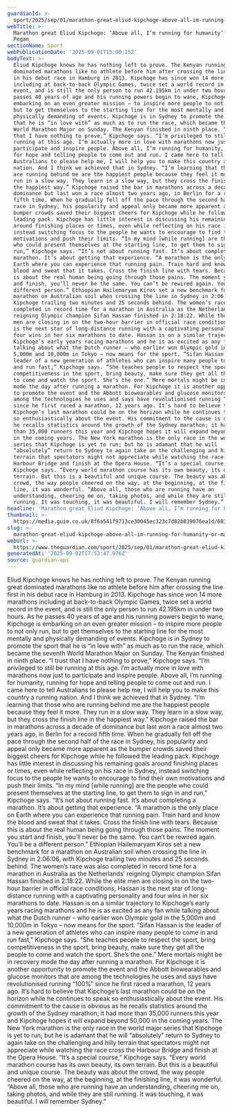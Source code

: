 ```yaml
---
guardianId: >-
  sport/2025/sep/01/marathon-great-eliud-kipchoge-above-all-im-running-for-humanity
webTitle: >-
  Marathon great Eliud Kipchoge: ‘Above all, I’m running for humanity’ | Martin
  Pegan
sectionName: Sport
webPublicationDate: '2025-09-01T15:00:15Z'
bodyText: >-
  Eliud Kipchoge knows he has nothing left to prove. The Kenyan running great
  dominated marathons like no athlete before him after crossing the line first
  in his debut race in Hamburg in 2013. Kipchoge has since won 14 more marathons
  including at back-to-back Olympic Games, twice set a world record in the
  event, and is still the only person to run 42.195km in under two hours. As he
  passes 40 years of age and his running powers begin to wane, Kipchoge is
  embarking on an even greater mission – to inspire more people to not only run,
  but to get themselves to the starting line for the most mentally and
  physically demanding of events. Kipchoge is in Sydney to promote the sport
  that he is “in love with” as much as to run the race, which became the seventh
  World Marathon Major on Sunday. The Kenyan finished in ninth place. “I trust
  that I have nothing to prove,” Kipchoge says. “I’m privileged to still be
  running at this age. I’m actually more in love with marathons now just to
  participate and inspire people. Above all, I’m running for humanity, running
  for hope and telling people to come out and run. I came here to tell
  Australians to please help me, I will help you to make this country a running
  nation. And I think we achieved that in Sydney. “I’m learning that those who
  are running behind me are the happiest people because they feel it more. They
  run in a slow way. They learn in a slow way, but they cross the finish line in
  the happiest way.” Kipchoge raised the bar in marathons across a decade of
  dominance but last won a race almost two years ago, in Berlin for a record
  fifth time. When he gradually fell off the pace through the second half of the
  race in Sydney, his popularity and appeal only became more apparent as the
  bumper crowds saved their biggest cheers for Kipchoge while he followed the
  leading pack. Kipchoge has little interest in discussing his remaining goals
  around finishing places or times, even while reflecting on his race in Sydney,
  instead switching focus to the people he wants to encourage to find their own
  motivations and push their limits. “In my mind [while running] are the people
  who could present themselves at the starting line, to get them to sign in and
  run,” Kipchoge says. “It’s not about running fast. It’s about completing a
  marathon. It’s about getting that experience. “A marathon is the only place on
  Earth where you can experience that running pain. Train hard and know the
  blood and sweat that it takes. Cross the finish line with tears. Because this
  is about the real human being going through those pains. The moment you start
  and finish, you’ll never be the same. You can’t be rewired again. You’ll be a
  different person.” Ethiopian Hailemaryam Kiros set a new benchmark for a
  marathon on Australian soil when crossing the line in Sydney in 2:06:06, with
  Kipchoge trailing two minutes and 25 seconds behind. The women’s race was also
  completed in record time for a marathon in Australia as the Netherlands’
  reigning Olympic champion Sifan Hassan finished in 2:18:22. While the elite
  men are closing in on the two-hour barrier in official race conditions, Hassan
  is the next star of long-distance running with a captivating personality and
  four wins in her six marathons to date. Hassan is on a similar trajectory to
  Kipchoge’s early years racing marathons and he is as excited as any fan while
  talking about what the Dutch runner – who earlier won Olympic gold in the
  5,000m and 10,000m in Tokyo – now means for the sport. “Sifan Hassan is the
  leader of a new generation of athletes who can inspire many people to come in
  and run fast,” Kipchoge says. “She teaches people to respect the sport, bring
  competitiveness in the sport, bring beauty, make sure they get all the people
  to come and watch the sport. She’s the one.” Mere mortals might be in recovery
  mode the day after running a marathon. For Kipchoge it is another opportunity
  to promote the event and the Abbott biowearables and glucose monitors that are
  among the technologies he uses and says have revolutionised running “100%”
  since he first raced a marathon, 12 years ago. It’s hard to believe that
  Kipchoge’s last marathon could be on the horizon while he continues to speak
  so enthusiastically about the event. His commitment to the cause is obvious as
  he recalls statistics around the growth of the Sydney marathon; it had more
  than 35,000 runners this year and Kipchoge hopes it will expand beyond 50,000
  in the coming years. The New York marathon is the only race in the world major
  series that Kipchoge is yet to run; but he is adamant that he will
  “absolutely” return to Sydney to again take on the challenging and hilly
  terrain that spectators might not appreciate while watching the race cross the
  Harbour Bridge and finish at the Opera House. “It’s a special course,”
  Kipchoge says. “Every world marathon course has its own beauty, its own
  terrain. But this is a beautiful and unique course. The beauty was about the
  crowd, the way people cheered on the way, at the beginning, at the finishing
  line, it was wonderful. “Above all, those who are running have an
  understanding, cheering me on, taking photos, and while they are still
  running. It was touching, it was beautiful. I will remember Sydney.”
headline: 'Marathon great Eliud Kipchoge: ‘Above all, I’m running for humanity’'
thumbnail: >-
  https://media.guim.co.uk/8f6a541f9713ce30045ec323c7d82b839076ea1d/681_0_6827_5464/500.jpg
slug: >-
  marathon-great-eliud-kipchoge-above-all-im-running-for-humanity-or-martin-pegan
webUrl: >-
  https://www.theguardian.com/sport/2025/sep/01/marathon-great-eliud-kipchoge-above-all-im-running-for-humanity
generatedAt: '2025-09-02T17:53:47.976Z'
source: guardian-api
---
```

Eliud Kipchoge knows he has nothing left to prove. The Kenyan running great dominated marathons like no athlete before him after crossing the line first in his debut race in Hamburg in 2013. Kipchoge has since won 14 more marathons including at back-to-back Olympic Games, twice set a world record in the event, and is still the only person to run 42.195km in under two hours. As he passes 40 years of age and his running powers begin to wane, Kipchoge is embarking on an even greater mission – to inspire more people to not only run, but to get themselves to the starting line for the most mentally and physically demanding of events. Kipchoge is in Sydney to promote the sport that he is “in love with” as much as to run the race, which became the seventh World Marathon Major on Sunday. The Kenyan finished in ninth place. “I trust that I have nothing to prove,” Kipchoge says. “I’m privileged to still be running at this age. I’m actually more in love with marathons now just to participate and inspire people. Above all, I’m running for humanity, running for hope and telling people to come out and run. I came here to tell Australians to please help me, I will help you to make this country a running nation. And I think we achieved that in Sydney. “I’m learning that those who are running behind me are the happiest people because they feel it more. They run in a slow way. They learn in a slow way, but they cross the finish line in the happiest way.” Kipchoge raised the bar in marathons across a decade of dominance but last won a race almost two years ago, in Berlin for a record fifth time. When he gradually fell off the pace through the second half of the race in Sydney, his popularity and appeal only became more apparent as the bumper crowds saved their biggest cheers for Kipchoge while he followed the leading pack. Kipchoge has little interest in discussing his remaining goals around finishing places or times, even while reflecting on his race in Sydney, instead switching focus to the people he wants to encourage to find their own motivations and push their limits. “In my mind [while running] are the people who could present themselves at the starting line, to get them to sign in and run,” Kipchoge says. “It’s not about running fast. It’s about completing a marathon. It’s about getting that experience. “A marathon is the only place on Earth where you can experience that running pain. Train hard and know the blood and sweat that it takes. Cross the finish line with tears. Because this is about the real human being going through those pains. The moment you start and finish, you’ll never be the same. You can’t be rewired again. You’ll be a different person.” Ethiopian Hailemaryam Kiros set a new benchmark for a marathon on Australian soil when crossing the line in Sydney in 2:06:06, with Kipchoge trailing two minutes and 25 seconds behind. The women’s race was also completed in record time for a marathon in Australia as the Netherlands’ reigning Olympic champion Sifan Hassan finished in 2:18:22. While the elite men are closing in on the two-hour barrier in official race conditions, Hassan is the next star of long-distance running with a captivating personality and four wins in her six marathons to date. Hassan is on a similar trajectory to Kipchoge’s early years racing marathons and he is as excited as any fan while talking about what the Dutch runner – who earlier won Olympic gold in the 5,000m and 10,000m in Tokyo – now means for the sport. “Sifan Hassan is the leader of a new generation of athletes who can inspire many people to come in and run fast,” Kipchoge says. “She teaches people to respect the sport, bring competitiveness in the sport, bring beauty, make sure they get all the people to come and watch the sport. She’s the one.” Mere mortals might be in recovery mode the day after running a marathon. For Kipchoge it is another opportunity to promote the event and the Abbott biowearables and glucose monitors that are among the technologies he uses and says have revolutionised running “100%” since he first raced a marathon, 12 years ago. It’s hard to believe that Kipchoge’s last marathon could be on the horizon while he continues to speak so enthusiastically about the event. His commitment to the cause is obvious as he recalls statistics around the growth of the Sydney marathon; it had more than 35,000 runners this year and Kipchoge hopes it will expand beyond 50,000 in the coming years. The New York marathon is the only race in the world major series that Kipchoge is yet to run; but he is adamant that he will “absolutely” return to Sydney to again take on the challenging and hilly terrain that spectators might not appreciate while watching the race cross the Harbour Bridge and finish at the Opera House. “It’s a special course,” Kipchoge says. “Every world marathon course has its own beauty, its own terrain. But this is a beautiful and unique course. The beauty was about the crowd, the way people cheered on the way, at the beginning, at the finishing line, it was wonderful. “Above all, those who are running have an understanding, cheering me on, taking photos, and while they are still running. It was touching, it was beautiful. I will remember Sydney.”
